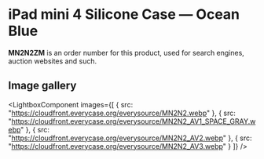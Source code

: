 
# iPad mini 4 Silicone Case — Ocean Blue

<Callout type='info' emoji='👉🏻'>**MN2N2ZM** is an order number for this product, used for search engines, auction websites and such.</Callout>

## Image gallery

<LightboxComponent
    images={[
      {
        src: "https://cloudfront.everycase.org/everysource/MN2N2.webp"
      },
      {
        src: "https://cloudfront.everycase.org/everysource/MN2N2_AV1_SPACE_GRAY.webp"
      },
      {
        src: "https://cloudfront.everycase.org/everysource/MN2N2_AV2.webp"
      },
      {
        src: "https://cloudfront.everycase.org/everysource/MN2N2_AV3.webp"
      }
    ]}
  />
